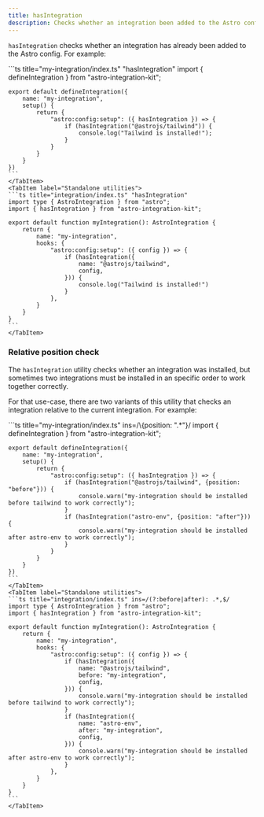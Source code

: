 ```yaml
---
title: hasIntegration
description: Checks whether an integration been added to the Astro config.
---
```


`hasIntegration` checks whether an integration has already been added to the Astro config. For example:

<Tabs>
    <TabItem label="Extended hooks">
	```ts title="my-integration/index.ts" "hasIntegration"
	import { defineIntegration } from "astro-integration-kit";

	export default defineIntegration({
		name: "my-integration",
		setup() {
			return {
				"astro:config:setup": ({ hasIntegration }) => {
					if (hasIntegration("@astrojs/tailwind")) {
						console.log("Tailwind is installed!");
					}
				}
			}
		}
	})
	```
	</TabItem>
	<TabItem label="Standalone utilities">
	```ts title="integration/index.ts" "hasIntegration"
	import type { AstroIntegration } from "astro";
	import { hasIntegration } from "astro-integration-kit";

	export default function myIntegration(): AstroIntegration {
		return {
			name: "my-integration",
			hooks: {
				"astro:config:setup": ({ config }) => {
					if (hasIntegration({
						name: "@astrojs/tailwind",
						config,
					})) {
						console.log("Tailwind is installed!")
					}
				},
			}
		}
	}
	``` 
	</TabItem>
</Tabs>

### Relative position check

The `hasIntegration` utility checks whether an integration was installed, but sometimes two integrations must be installed in an specific order to work together correctly.

For that use-case, there are two variants of this utility that checks an integration relative to the current integration. For example:

<Tabs>
    <TabItem label="Extended hooks">
	```ts title="my-integration/index.ts" ins=/\{position: ".*"}/
	import { defineIntegration } from "astro-integration-kit";

	export default defineIntegration({
		name: "my-integration",
		setup() {
			return {
				"astro:config:setup": ({ hasIntegration }) => {
					if (hasIntegration("@astrojs/tailwind", {position: "before"})) {
						console.warn("my-integration should be installed before tailwind to work correctly");
					}
					if (hasIntegration("astro-env", {position: "after"})) {
						console.warn("my-integration should be installed after astro-env to work correctly");
					}
				}
			}
		}
	})
	```
	</TabItem>
	<TabItem label="Standalone utilities">
	```ts title="integration/index.ts" ins=/(?:before|after): .*,$/
	import type { AstroIntegration } from "astro";
	import { hasIntegration } from "astro-integration-kit";

	export default function myIntegration(): AstroIntegration {
		return {
			name: "my-integration",
			hooks: {
				"astro:config:setup": ({ config }) => {
					if (hasIntegration({
						name: "@astrojs/tailwind",
						before: "my-integration",
						config,
					})) {
						console.warn("my-integration should be installed before tailwind to work correctly");
					}
					if (hasIntegration({
						name: "astro-env",
						after: "my-integration",
						config,
					})) {
						console.warn("my-integration should be installed after astro-env to work correctly");
					}
				},
			}
		}
	}
	``` 
	</TabItem>
</Tabs>


